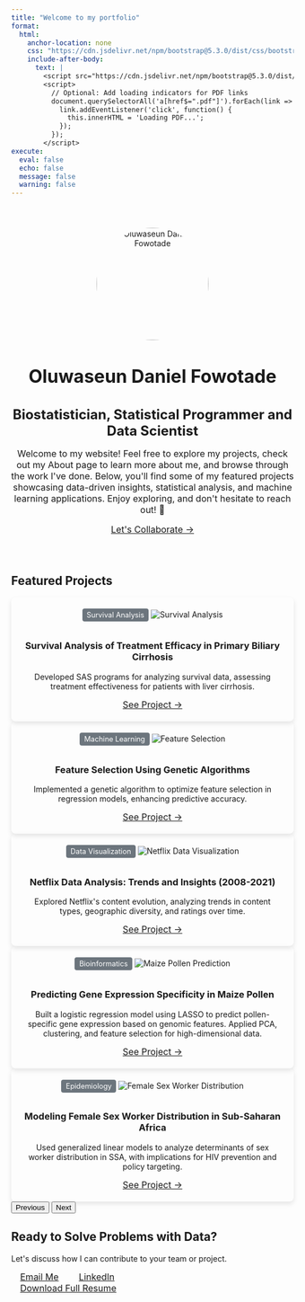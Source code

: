 ```yaml
---
title: "Welcome to my portfolio"
format:
  html:
    anchor-location: none
    css: "https://cdn.jsdelivr.net/npm/bootstrap@5.3.0/dist/css/bootstrap.min.css"
    include-after-body: 
      text: |
        <script src="https://cdn.jsdelivr.net/npm/bootstrap@5.3.0/dist/js/bootstrap.bundle.min.js"></script>
        <script>
          // Optional: Add loading indicators for PDF links
          document.querySelectorAll('a[href$=".pdf"]').forEach(link => {
            link.addEventListener('click', function() {
              this.innerHTML = 'Loading PDF...';
            });
          });
        </script>
execute:
  eval: false
  echo: false
  message: false
  warning: false
---
```



```{=html}
<!-- =========================
       Hero Section
========================= -->
<style>
  .hero-section {
    padding: 40px 0;
    text-align: center;
  }

  .hero-section .hero-img {
    width: 200px;
    height: 200px;
    object-fit: cover;
    border-radius: 50%;
  }

  .hero-section h1 {
    font-size: 2rem;
    margin-bottom: 15px;
  }

  .hero-section h3 {
    font-size: 1.5rem;
    margin-bottom: 10px;
    color: var(--primary-color);
  }

  .hero-section p {
    font-size: 1rem;
    margin-bottom: 15px;
  }

  .cta-button {
    padding: 8px 16px;
    font-size: 1rem;
  }
  
  .portfolio-card {
    padding: 20px;
    border-radius: 8px;
    box-shadow: 0 4px 8px rgba(0,0,0,0.1);
    margin: 0 auto;
    text-align: center;
  }
  
  .badge-tag {
    display: inline-block;
    background-color: #6c757d;
    color: white;
    padding: 4px 8px;
    border-radius: 4px;
    font-size: 0.8rem;
    margin-bottom: 10px;
  }
</style>

<div class="hero-section">
  <div class="container">
    <img src="Assets/Images/AboutME/profile-pic.jpg" alt="Oluwaseun Daniel Fowotade" class="hero-img">
    <h1>Oluwaseun Daniel Fowotade</h1>
    <h3>Biostatistician, Statistical Programmer and Data Scientist</h3>
    <p class="lead">
      Welcome to my website! Feel free to explore my projects, check out my About page to learn more about me, and browse through the work I've done. Below, you'll find some of my featured projects showcasing data-driven insights, statistical analysis, and machine learning applications. Enjoy exploring, and don't hesitate to reach out! 🚀
    </p>
    <a href="#contact" class="cta-button">Let's Collaborate →</a>
  </div>
</div>

<!-- =========================
       Featured Projects
========================= -->
<div class="container">
  <h2 class="text-center mb-4">Featured Projects</h2>
  <div id="portfolioCarousel" class="carousel slide" data-bs-ride="carousel">
    <div class="carousel-inner">
      <!-- Project 1 -->
      <div class="carousel-item active">
        <div class="portfolio-card mx-auto" style="max-width: 800px;">
          <div class="badge-tag">Survival Analysis</div>
          <img src="Assets/Images/SurvivalAnalysis/survival image.webp" class="img-fluid mb-4" alt="Survival Analysis">
          <h3 class="mb-3">Survival Analysis of Treatment Efficacy in Primary Biliary Cirrhosis</h3>
          <p class="px-3">
            Developed SAS programs for analyzing survival data, assessing treatment effectiveness for patients with liver cirrhosis.
          </p>
          <a href="https://fowotadeseun.github.io/Portfolio/Content/Projects/Survival%20Analysis%20of%20Primary%20biliary%20cirrhosis%20(PBC)/" 
             target="_blank" rel="noopener noreferrer" 
             class="cta-button mt-auto">See Project →</a>
        </div>
      </div>

      <!-- Project 2 -->
      <div class="carousel-item">
        <div class="portfolio-card mx-auto" style="max-width: 800px;">
          <div class="badge-tag">Machine Learning</div>
          <img src="Assets/Images/GA.jpeg" class="img-fluid mb-4" alt="Feature Selection">
          <h3 class="mb-3">Feature Selection Using Genetic Algorithms</h3>
          <p class="px-3">
            Implemented a genetic algorithm to optimize feature selection in regression models, enhancing predictive accuracy.
          </p>
          <a href="https://fowotadeseun.github.io/Portfolio/Content/Projects/Feature%20Selection%20Using%20Genetic%20Algorithm/" 
             target="_blank" rel="noopener noreferrer" 
             class="cta-button mt-auto">See Project →</a>
        </div>
      </div>
      
      <!-- Project 3: Netflix Data Visualization -->
      <div class="carousel-item">
        <div class="portfolio-card mx-auto" style="max-width: 800px;">
          <div class="badge-tag">Data Visualization</div>
          <img src="Assets/Images/Netflix.webp" class="img-fluid mb-4" alt="Netflix Data Visualization">
          <h3 class="mb-3">Netflix Data Analysis: Trends and Insights (2008-2021)</h3>
          <p class="px-3">
            Explored Netflix's content evolution, analyzing trends in content types, geographic diversity, and ratings over time.
          </p>
          <a href="https://fowotadeseun.github.io/Portfolio/Content/Projects/Netflix%20Data%20Visualization/"
             target="_blank" rel="noopener noreferrer" 
             class="cta-button mt-auto">See Project →</a>
        </div>
      </div>
      
      <!-- Project 4: Predicting Maize Pollen -->
      <div class="carousel-item">
        <div class="portfolio-card mx-auto" style="max-width: 800px;">
          <div class="badge-tag">Bioinformatics</div>
          <img src="Assets/Images/maize.png" class="img-fluid mb-4" alt="Maize Pollen Prediction">
          <h3 class="mb-3">Predicting Gene Expression Specificity in Maize Pollen</h3>
          <p class="px-3">
            Built a logistic regression model using LASSO to predict pollen-specific gene expression based on genomic features. Applied PCA, clustering, and feature selection for high-dimensional data.
          </p>
          <a href="https://github.com/Fowotadeseun/Portfolio/raw/main/Content/Projects/Predicting%20Maize%20Pollen/ST592_final_project.pdf" 
             target="_blank" rel="noopener noreferrer" 
             class="cta-button mt-auto">See Project →</a>
        </div>
      </div>

      <!-- Project 5: Female Sex Worker Distribution -->
      <div class="carousel-item">
        <div class="portfolio-card mx-auto" style="max-width: 800px;">
          <div class="badge-tag">Epidemiology</div>
          <img src="Assets/Images/fsw.png" class="img-fluid mb-4" alt="Female Sex Worker Distribution">
          <h3 class="mb-3">Modeling Female Sex Worker Distribution in Sub-Saharan Africa</h3>
          <p class="px-3">
            Used generalized linear models to analyze determinants of sex worker distribution in SSA, with implications for HIV prevention and policy targeting.
          </p>
          <a href="https://github.com/Fowotadeseun/Portfolio/raw/main/Content/Projects/Female%20Sex%20Worker/ST623_final_project.pdf" 
             target="_blank" rel="noopener noreferrer" 
             class="cta-button mt-auto">See Project →</a>
        </div>
      </div>
    </div>
    <!-- Carousel Controls -->
    <button class="carousel-control-prev" type="button" data-bs-target="#portfolioCarousel" data-bs-slide="prev">
      <span class="carousel-control-prev-icon" aria-hidden="true"></span>
      <span class="visually-hidden">Previous</span>
    </button>
    <button class="carousel-control-next" type="button" data-bs-target="#portfolioCarousel" data-bs-slide="next">
      <span class="carousel-control-next-icon" aria-hidden="true"></span>
      <span class="visually-hidden">Next</span>
    </button>
  </div>
</div>

<!-- =========================
       Contact Section
========================= -->
<div class="container">
  <div id="contact" class="text-center py-5">
    <h2 class="mb-4">Ready to Solve Problems with Data?</h2>
    <p class="lead mb-5">Let's discuss how I can contribute to your team or project.</p>
    <div class="d-flex justify-content-center gap-3 mb-4">
      <a href="mailto:fowotadeoluwaseun15@gmail.com" class="cta-button">Email Me</a>
      <a href="https://www.linkedin.com/in/oluwaseunfowotade/" target="_blank" rel="noopener noreferrer" class="cta-button">LinkedIn</a>
    </div>
    <!-- Download Resume -->
    <a href="Assets/Resume/Oluwaseun Fowotade Resume.pdf" download 
       class="download-link resume-download position-relative cta-button">
      Download Full Resume
    </a>
  </div>
</div>

<script>
// Optional: Add loading indicators for PDF links
document.querySelectorAll('a[href$=".pdf"]').forEach(link => {
  link.addEventListener('click', function() {
    this.innerHTML = 'Loading PDF...';
  });
});
</script>
```
